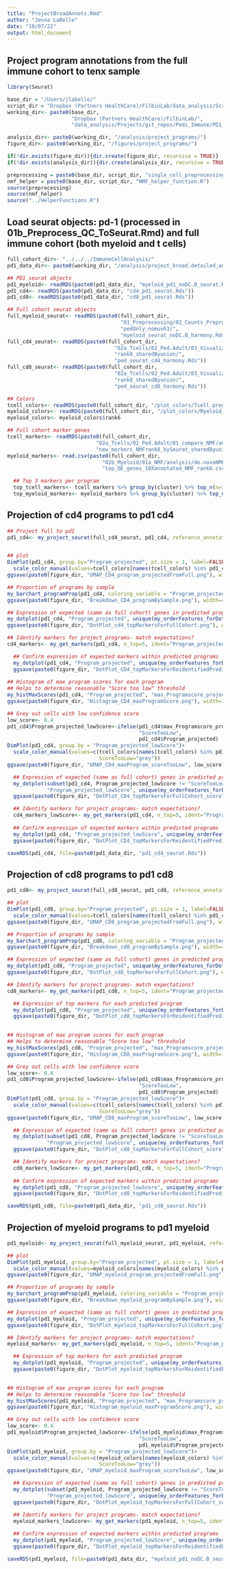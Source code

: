 ---
title: "ProjectBroadAnnots.Rmd"
author: "Jenna LaBelle"
date: "10/07/22"
output: html_document
---

## Project program annotations from the full immune cohort to tenx sample

```{r}
library(Seurat) 

base_dir = "/Users/jlabelle/"
script_dir = "Dropbox (Partners HealthCare)/FilbinLab/data_analysis/Scripts/"
working_dir<- paste0(base_dir, 
                     "Dropbox (Partners HealthCare)/FilbinLab/",
                     "data_analysis/Projects/git_repos/Pedi_Immune/PD1_Treat/SS2/Immune/")

analysis_dir<- paste0(working_dir, "/analysis/project_programs/")
figure_dir<- paste0(working_dir, "/figures/project_programs/")

if(!dir.exists(figure_dir)){dir.create(figure_dir, recursive = TRUE)}
if(!dir.exists(analysis_dir)){dir.create(analysis_dir, recursive = TRUE)}

preprocessing = paste0(base_dir, script_dir, "single_cell_preprocessing_helper_functions.R")
nmf_helper = paste0(base_dir, script_dir, "NMF_helper_function.R")
source(preprocessing)
source(nmf_helper)
source("../HelperFunctions.R")
```



## Load seurat objects: pd-1 (processed in 01b_Preprocess_QC_ToSeurat.Rmd) and full immune cohort (both myeloid and t cells)
```{r}
full_cohort_dir<- "../../../ImmuneCellAnalysis/"
pd1_data_dir<- paste0(working_dir, "/analysis/project_broad.detailed_annot/")

## PD1 seurat objects
pd1_myeloid<- readRDS(paste0(pd1_data_dir, "myeloid_pd1_noDC.B_seurat.Rds"))
pd1_cd4<- readRDS(paste0(pd1_data_dir, "cd4_pd1_seurat.Rds"))
pd1_cd8<- readRDS(paste0(pd1_data_dir, "cd8_pd1_seurat.Rds"))

## Full cohort seurat objects
full_myeloid_seurat<- readRDS(paste0(full_cohort_dir,
                                     "01_Preprocessing/02_Counts_Preprocess/analysis/detailed_annotation/",
                                     "pedOnly_nomuv63/",
                                     "myeloid_seurat_noDC.B_harmony.Rds"))
full_cd4_seurat<- readRDS(paste0(full_cohort_dir,
                                   "02a_Tcells/02_Ped.Adult/03_Visualize.Reannotate_programs/analysis/Reannotate_programs/",
                                   "rank8_sharedByunion/",
                                   "ped_seurat_cd4_harmony.Rds"))
full_cd8_seurat<- readRDS(paste0(full_cohort_dir,
                                   "02a_Tcells/02_Ped.Adult/03_Visualize.Reannotate_programs/analysis/Reannotate_programs/",
                                   "rank8_sharedByunion/",
                                   "ped_seurat_cd8_harmony.Rds"))

## Colors 
tcell_colors<- readRDS(paste0(full_cohort_dir, "/plot_colors/Tcell.programs_rank8sharedByunion_reAnnot.Rds"))
myeloid_colors<- readRDS(paste0(full_cohort_dir, "/plot_colors/Myeloid_program_colors.Rds"))
myeloid_colors<- myeloid_colors$rank6

## Full cohort marker genes
tcell_markers<- readRDS(paste0(full_cohort_dir, 
                             "02a_Tcells/02_Ped.Adult/01_compare_NMF/analysis/newMarkers_deNovoPed.AdultTcell/", 
                             "new_markers_NMFrank8_bySeurat_sharedByunion_reAnnot.Rds"))
myeloid_markers<- read.csv(paste0(full_cohort_dir,
                               "02b_Myeloid/01a_NMF/analysis/de.novoNMF/pedOnly_nomuv63/", 
                               "top_DE_genes_10Xannotated_NMF_rank6.csv"))

  ## Top 3 markers per program
  top_tcell_markers<- tcell_markers %>% group_by(cluster) %>% top_n(n=3, wt=avg_log2FC) %>% as.data.frame()
  top_myeloid_markers<- myeloid_markers %>% group_by(cluster) %>% top_n(n=3, wt=avg_log2FC) %>% as.data.frame()

```


## Projection of cd4 programs to pd1 cd4
```{r}
## Project full to pd1
pd1_cd4<- my_project_seurat(full_cd4_seurat, pd1_cd4, reference_annotation = "NMF_rank8_annot_mergedByunion_reAnnot")


## plot
DimPlot(pd1_cd4, group.by="Program_projected", pt.size = 1, label=FALSE, label.size = 6)+ 
  scale_color_manual(values=tcell_colors[names(tcell_colors) %in% pd1_cd4$Program_projected])
ggsave(paste0(figure_dir, "UMAP_CD4_program_projectedFromFull.png"), width=6, height=6)

## Proportion of programs by sample
my_barchart_programProp(pd1_cd4, coloring_variable = "Program_projected", colors=tcell_colors)
ggsave(paste0(figure_dir, "Breakdown_CD4_programBySample.png"), width=4, height=4)

## Expression of expected (same as full cohort) genes in predicted programs
my_dotplot(pd1_cd4, "Program_projected", unique(my_orderFeatures_forDotplot(top_tcell_markers)$gene))
ggsave(paste0(figure_dir, "DotPlot_cd4_topMarkersForFullCohort.png"), width=6, height=8)

## Identify markers for project programs- match expectations?
cd4_markers<- my_get_markers(pd1_cd4, n_top=5, ident="Program_projected")

  ## Confirm expression of expected markers within predicted programs
  my_dotplot(pd1_cd4, "Program_projected", unique(my_orderFeatures_forDotplot(cd4_markers$top_markers)$gene))
  ggsave(paste0(figure_dir, "DotPlot_CD4_topMarkersForReidentifiedPredictedPrograms.png"), width=6, height=8)
  
## Histogram of max program scores for each program
## Helps to determine reasonable "Score too low" threshold
my_histMaxScores(pd1_cd4, "Program_projected", "max_Programscore_projected", tcell_colors)  
ggsave(paste0(figure_dir, "Histogram_CD4_maxProgramScore.png"), width=12, height=9)

## Grey out cells with low confidence score
low_score<- 0.4
pd1_cd4$Program_projected_lowScore<-ifelse(pd1_cd4$max_Programscore_projected<low_score, 
                                           "ScoreTooLow",
                                           pd1_cd4$Program_projected)
DimPlot(pd1_cd4, group.by = "Program_projected_lowScore")+
  scale_color_manual(values=c(tcell_colors[names(tcell_colors) %in% pd1_cd4$Program_projected],
                              ScoreTooLow="grey"))
ggsave(paste0(figure_dir, "UMAP_CD4_maxProgram_scoreTooLow", low_score, ".png"), width=6.5, height=5)

  ## Expression of expected (same as full cohort) genes in predicted programs
  my_dotplot(subset(pd1_cd4, Program_projected_lowScore != "ScoreTooLow"), 
             "Program_projected_lowScore", unique(my_orderFeatures_forDotplot(top_tcell_markers)$gene))
  ggsave(paste0(figure_dir, "DotPlot_CD4_topMarkersForFullCohort_scoreTooLow", low_score, ".png"), width=6, height=8)

  ## Identify markers for project programs- match expectations?
  cd4_markers_lowScore<- my_get_markers(pd1_cd4, n_top=5, ident="Program_projected_lowScore", excludeProgram = "ScoreTooLow")
  
  ## Confirm expression of expected markers within predicted programs
  my_dotplot(pd1_cd4, "Program_projected_lowScore", unique(my_orderFeatures_forDotplot(cd4_markers_lowScore$top_markers)$gene))
  ggsave(paste0(figure_dir, "DotPlot_CD4_topMarkersForReidentifiedPredictedPrograms_scoreTooLow", low_score, ".png"), width=6, height=8)

saveRDS(pd1_cd4, file=paste0(pd1_data_dir, "pd1_cd4_seurat.Rds"))
```

## Projection of cd8 programs to pd1 cd8
```{r}
pd1_cd8<- my_project_seurat(full_cd8_seurat, pd1_cd8, reference_annotation = "NMF_rank8_annot_mergedByunion_reAnnot")

## plot
DimPlot(pd1_cd8, group.by="Program_projected", pt.size = 1, label=FALSE, label.size = 6)+ 
  scale_color_manual(values=tcell_colors[names(tcell_colors) %in% pd1_cd8$Program_projected])
ggsave(paste0(figure_dir, "UMAP_CD8_program_projectedFromFull.png"), width=6, height=6)

## Proportion of programs by sample
my_barchart_programProp(pd1_cd8, coloring_variable = "Program_projected", colors=tcell_colors)
ggsave(paste0(figure_dir, "Breakdown_cd8_programBySample.png"), width=4, height=4)

## Expression of expected (same as full cohort) genes in predicted programs
my_dotplot(pd1_cd8, "Program_projected", unique(my_orderFeatures_forDotplot(top_tcell_markers)$gene))
ggsave(paste0(figure_dir, "DotPlot_cd8_topMarkersForFullCohort.png"), width=6, height=8)

## Identify markers for project programs- match expectations?
cd8_markers<- my_get_markers(pd1_cd8, n_top=5, ident="Program_projected")

  ## Expression of top markers for each predicted program
  my_dotplot(pd1_cd8, "Program_projected", unique(my_orderFeatures_forDotplot(cd8_markers$top_markers)$gene))
  ggsave(paste0(figure_dir, "DotPlot_cd8_topMarkersForReidentifiedPredictedPrograms.png"), width=6, height=8)

  
## Histogram of max program scores for each program
## Helps to determine reasonable "Score too low" threshold
my_histMaxScores(pd1_cd8, "Program_projected", "max_Programscore_projected", tcell_colors)  
ggsave(paste0(figure_dir, "Histogram_CD8_maxProgramScore.png"), width=12, height=9)

## Grey out cells with low confidence score
low_score<- 0.4
pd1_cd8$Program_projected_lowScore<-ifelse(pd1_cd8$max_Programscore_projected<low_score, 
                                           "ScoreTooLow",
                                           pd1_cd8$Program_projected)
DimPlot(pd1_cd8, group.by = "Program_projected_lowScore")+
  scale_color_manual(values=c(tcell_colors[names(tcell_colors) %in% pd1_cd8$Program_projected],
                              ScoreTooLow="grey"))
ggsave(paste0(figure_dir, "UMAP_CD8_maxProgram_scoreTooLow", low_score, ".png"), width=6.5, height=5)

  ## Expression of expected (same as full cohort) genes in predicted programs
  my_dotplot(subset(pd1_cd8, Program_projected_lowScore != "ScoreTooLow"), 
             "Program_projected_lowScore", unique(my_orderFeatures_forDotplot(top_tcell_markers)$gene))
  ggsave(paste0(figure_dir, "DotPlot_cd8_topMarkersForFullCohort_scoreTooLow", low_score, ".png"), width=6, height=8)

  ## Identify markers for project programs- match expectations?
  cd8_markers_lowScore<- my_get_markers(pd1_cd8, n_top=5, ident="Program_projected_lowScore", excludeProgram = "ScoreTooLow")
  
  ## Confirm expression of expected markers within predicted programs
  my_dotplot(pd1_cd8, "Program_projected_lowScore", unique(my_orderFeatures_forDotplot(cd8_markers_lowScore$top_markers)$gene))
  ggsave(paste0(figure_dir, "DotPlot_cd8_topMarkersForReidentifiedPredictedPrograms_scoreTooLow", low_score, ".png"), width=6, height=8)

saveRDS(pd1_cd8, file=paste0(pd1_data_dir, "pd1_cd8_seurat.Rds"))
```

## Projection of myeloid programs to pd1 myeloid
```{r}
pd1_myeloid<- my_project_seurat(full_myeloid_seurat, pd1_myeloid, reference_annotation = "NMF_rank6_annotByAdult10X")

## plot
DimPlot(pd1_myeloid, group.by="Program_projected", pt.size = 1, label=FALSE, label.size = 6)+ 
  scale_color_manual(values=myeloid_colors[names(myeloid_colors) %in% pd1_myeloid$Program_projected])
ggsave(paste0(figure_dir, "UMAP_myeloid_program_projectedFromFull.png"), width=6, height=6)

## Proportion of programs by sample
my_barchart_programProp(pd1_myeloid, coloring_variable = "Program_projected", colors=myeloid_colors)
ggsave(paste0(figure_dir, "Breakdown_myeloid_programBySample.png"), width=4, height=4)

## Expression of expected (same as full cohort) genes in predicted programs
my_dotplot(pd1_myeloid, "Program_projected", unique(my_orderFeatures_forDotplot(top_myeloid_markers)$gene))
ggsave(paste0(figure_dir, "DotPlot_myeloid_topMarkersForFullCohort.png"), width=6, height=8)

## Identify markers for project programs- match expectations?
myeloid_markers<- my_get_markers(pd1_myeloid, n_top=5, ident="Program_projected")

  ## Expression of top markers for each predicted program
  my_dotplot(pd1_myeloid, "Program_projected", unique(my_orderFeatures_forDotplot(myeloid_markers$top_markers)$gene))
  ggsave(paste0(figure_dir, "DotPlot_myeloid_topMarkersForReidentifiedPredictedPrograms.png"), width=6, height=8)

  
## Histogram of max program scores for each program
## Helps to determine reasonable "Score too low" threshold
my_histMaxScores(pd1_myeloid, "Program_projected", "max_Programscore_projected", myeloid_colors)  
ggsave(paste0(figure_dir, "Histogram_myeloid_maxProgramScore.png"), width=12, height=9)

## Grey out cells with low confidence score
low_score<- 0.4
pd1_myeloid$Program_projected_lowScore<-ifelse(pd1_myeloid$max_Programscore_projected<low_score, 
                                           "ScoreTooLow",
                                           pd1_myeloid$Program_projected)
DimPlot(pd1_myeloid, group.by = "Program_projected_lowScore")+
  scale_color_manual(values=c(myeloid_colors[names(myeloid_colors) %in% pd1_myeloid$Program_projected],
                              ScoreTooLow="grey"))
ggsave(paste0(figure_dir, "UMAP_myeloid_maxProgram_scoreTooLow", low_score, ".png"), width=6.5, height=5)

  ## Expression of expected (same as full cohort) genes in predicted programs
  my_dotplot(subset(pd1_myeloid, Program_projected_lowScore != "ScoreTooLow"), 
             "Program_projected_lowScore", unique(my_orderFeatures_forDotplot(top_myeloid_markers)$gene))
  ggsave(paste0(figure_dir, "DotPlot_myeloid_topMarkersForFullCohort_scoreTooLow", low_score, ".png"), width=6, height=8)

  ## Identify markers for project programs- match expectations?
  myeloid_markers_lowScore<- my_get_markers(pd1_myeloid, n_top=5, ident="Program_projected_lowScore", excludeProgram = "ScoreTooLow")
  
  ## Confirm expression of expected markers within predicted programs
  my_dotplot(pd1_myeloid, "Program_projected_lowScore", unique(my_orderFeatures_forDotplot(myeloid_markers_lowScore$top_markers)$gene))
  ggsave(paste0(figure_dir, "DotPlot_myeloid_topMarkersForReidentifiedPredictedPrograms_scoreTooLow", low_score, ".png"), width=6, height=8)

saveRDS(pd1_myeloid, file=paste0(pd1_data_dir, "myeloid_pd1_noDC.B_seurat.Rds"))
```


